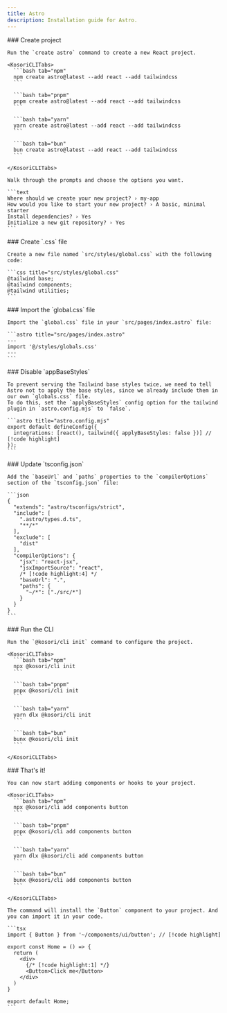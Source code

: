 ```yaml
---
title: Astro
description: Installation guide for Astro.
---
```


<Steps>

  <Step>
    ### Create project

    Run the `create astro` command to create a new React project.

    <KosoriCLITabs>
      ```bash tab="npm"
      npm create astro@latest --add react --add tailwindcss
      ```

      ```bash tab="pnpm"
      pnpm create astro@latest --add react --add tailwindcss
      ```

      ```bash tab="yarn"
      yarn create astro@latest --add react --add tailwindcss
      ```

      ```bash tab="bun"
      bun create astro@latest --add react --add tailwindcss
      ```

    </KosoriCLITabs>

    Walk through the prompts and choose the options you want.

    ```text
    Where should we create your new project? › my-app
    How would you like to start your new project? › A basic, minimal starter
    Install dependencies? › Yes
    Initialize a new git repository? › Yes
    ```

  </Step>

  <Step>
    ### Create `.css` file

    Create a new file named `src/styles/global.css` with the following code:

    ```css title="src/styles/global.css"
    @tailwind base;
    @tailwind components;
    @tailwind utilities;
    ```

  </Step>

  <Step>
    ### Import the `global.css` file

    Import the `global.css` file in your `src/pages/index.astro` file:

    ```astro title="src/pages/index.astro"
    ---
    import '@/styles/globals.css'
    ---
    ```

  </Step>

  <Step>
    ### Disable `appBaseStyles`

    To prevent serving the Tailwind base styles twice, we need to tell Astro not to apply the base styles, since we already include them in our own `globals.css` file.
    To do this, set the `applyBaseStyles` config option for the tailwind plugin in `astro.config.mjs` to `false`.

    ```astro title="astro.config.mjs"
    export default defineConfig({
      integrations: [react(), tailwind({ applyBaseStyles: false })] // [!code highlight]
    });
    ```

  </Step>
  
  <Step>
    ### Update `tsconfig.json`

    Add the `baseUrl` and `paths` properties to the `compilerOptions` section of the `tsconfig.json` file:

    ```json
    {
      "extends": "astro/tsconfigs/strict",
      "include": [
        ".astro/types.d.ts",
        "**/*"
      ],
      "exclude": [
        "dist"
      ],
      "compilerOptions": {
        "jsx": "react-jsx",
        "jsxImportSource": "react",
        /* [!code highlight:4] */
        "baseUrl": ".",
        "paths": {
          "~/*": ["./src/*"]
        }
      }
    }
    ```

  </Step>

  <Step>
    ### Run the CLI

    Run the `@kosori/cli init` command to configure the project.

    <KosoriCLITabs>
      ```bash tab="npm"
      npx @kosori/cli init
      ```

      ```bash tab="pnpm"
      pnpx @kosori/cli init
      ```

      ```bash tab="yarn"
      yarn dlx @kosori/cli init
      ```

      ```bash tab="bun"
      bunx @kosori/cli init
      ```

    </KosoriCLITabs>

  </Step>

  <Step>
    ### That's it!

    You can now start adding components or hooks to your project.

    <KosoriCLITabs>
      ```bash tab="npm"
      npx @kosori/cli add components button
      ```

      ```bash tab="pnpm"
      pnpx @kosori/cli add components button
      ```

      ```bash tab="yarn"
      yarn dlx @kosori/cli add components button
      ```

      ```bash tab="bun"
      bunx @kosori/cli add components button
      ```

    </KosoriCLITabs>

    The command will install the `Button` component to your project. And you can import it in your code.

    ```tsx
    import { Button } from '~/components/ui/button'; // [!code highlight]

    export const Home = () => {
      return (
        <div>
          {/* [!code highlight:1] */}
          <Button>Click me</Button>
        </div>
      )
    }

    export default Home;
    ```

  </Step>
  
</Steps>
